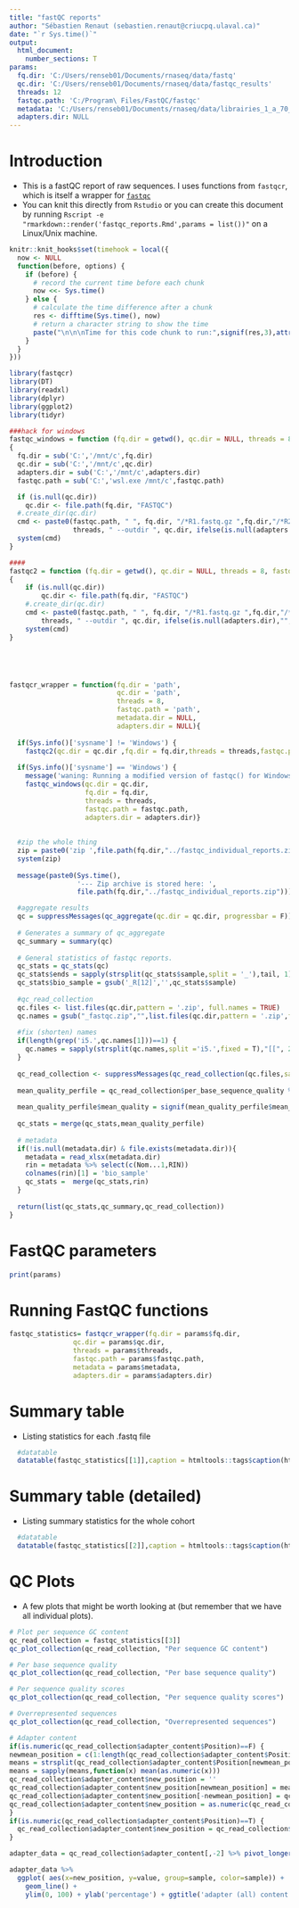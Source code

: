 ---
title: "fastQC reports"
author: "Sébastien Renaut (sebastien.renaut@criucpq.ulaval.ca)"
date: "`r Sys.time()`"
output:
  html_document:
    number_sections: T
params:
  fq.dir: 'C:/Users/renseb01/Documents/rnaseq/data/fastq'
  qc.dir: 'C:/Users/renseb01/Documents/rnaseq/data/fastqc_results'
  threads: 12
  fastqc.path: 'C:/Program\ Files/FastQC/fastqc' 
  metadata: 'C:/Users/renseb01/Documents/rnaseq/data/librairies_1_a_70_et_RIN.xlsx'
  adapters.dir: NULL
---


# Introduction  
* This is a fastQC report of raw sequences. I uses functions from `fastqcr`, which is itself a wrapper for [`fastqc`](https://www.bioinformatics.babraham.ac.uk/projects/fastqc/)
* You can knit this directly from `Rstudio` or you can create this document by running `Rscript -e "rmarkdown::render('fastqc_reports.Rmd',params = list())"` on a Linux/Unix machine. 


 
 
```{r, timehook,echo=F}
knitr::knit_hooks$set(timehook = local({
  now <- NULL
  function(before, options) {
    if (before) {
      # record the current time before each chunk
      now <<- Sys.time()
    } else {
      # calculate the time difference after a chunk
      res <- difftime(Sys.time(), now)
      # return a character string to show the time
      paste("\n\n\nTime for this code chunk to run:",signif(res,3),attr(res,'units'))
    }
  }
}))
``` 

```{r, requirements,echo=TRUE,message =FALSE}
library(fastqcr)
library(DT)
library(readxl)
library(dplyr)
library(ggplot2)
library(tidyr)
```

```{r, functions,echo = F}
###hack for windows
fastqc_windows = function (fq.dir = getwd(), qc.dir = NULL, threads = 8, fastqc.path = "", adapters.dir = NULL) 
{
  fq.dir = sub('C:','/mnt/c',fq.dir)
  qc.dir = sub('C:','/mnt/c',qc.dir)
  adapters.dir = sub('C:','/mnt/c',adapters.dir)
  fastqc.path = sub('C:','wsl.exe /mnt/c',fastqc.path)

  if (is.null(qc.dir)) 
    qc.dir <- file.path(fq.dir, "FASTQC")
  #.create_dir(qc.dir)
  cmd <- paste0(fastqc.path, " ", fq.dir, "/*R1.fastq.gz ",fq.dir,"/*R2.fastq.gz --threads ", 
                threads, " --outdir ", qc.dir, ifelse(is.null(adapters.dir),"",paste0(' --adapters ',adapters.dir)))
  system(cmd)
}

####
fastqc2 = function (fq.dir = getwd(), qc.dir = NULL, threads = 8, fastqc.path = "", adapters.dir = NULL) 
{
    if (is.null(qc.dir)) 
        qc.dir <- file.path(fq.dir, "FASTQC")
    #.create_dir(qc.dir)
    cmd <- paste0(fastqc.path, " ", fq.dir, "/*R1.fastq.gz ",fq.dir,"/*R2.fastq.gz --threads ", 
        threads, " --outdir ", qc.dir, ifelse(is.null(adapters.dir),"",paste0(' --adapters ',adapters.dir)))
    system(cmd)
}





fastqcr_wrapper = function(fq.dir = 'path',
                           qc.dir = 'path', 
                           threads = 8,
                           fastqc.path = 'path',
                           metadata.dir = NULL,
                           adapters.dir = NULL){
  
  if(Sys.info()['sysname'] != 'Windows') {
    fastqc2(qc.dir = qc.dir ,fq.dir = fq.dir,threads = threads,fastqc.path = fastqc.path, adapters.dir = adapters.dir)}
  
  if(Sys.info()['sysname'] == 'Windows') {
    message('waning: Running a modified version of fastqc() for Windows');
    fastqc_windows(qc.dir = qc.dir,
                   fq.dir = fq.dir,
                   threads = threads,
                   fastqc.path = fastqc.path,
                   adapters.dir = adapters.dir)}
  
  
  #zip the whole thing
  zip = paste0('zip ',file.path(fq.dir,"../fastqc_individual_reports.zip "),file.path(qc.dir,"*fastqc.zip"))
  system(zip)
  
  message(paste0(Sys.time(),
                 '--- Zip archive is stored here: ',
                 file.path(fq.dir,"../fastqc_individual_reports.zip")))

  #aggregate results
  qc = suppressMessages(qc_aggregate(qc.dir = qc.dir, progressbar = F))
  
  # Generates a summary of qc_aggregate
  qc_summary = summary(qc)
  
  # General statistics of fastqc reports.
  qc_stats = qc_stats(qc)
  qc_stats$ends = sapply(strsplit(qc_stats$sample,split = '_'),tail, 1)
  qc_stats$bio_sample = gsub('_R[12]','',qc_stats$sample)
  
  #qc_read_collection
  qc.files <- list.files(qc.dir,pattern = '.zip', full.names = TRUE)
  qc.names = gsub("_fastqc.zip","",list.files(qc.dir,pattern = '.zip',full.names = F))
  
  #fix (shorten) names
  if(length(grep('i5.',qc.names[1]))==1) {
    qc.names = sapply(strsplit(qc.names,split ='i5.',fixed = T),"[[", 2)
  }
  
  qc_read_collection <- suppressMessages(qc_read_collection(qc.files,sample_names = qc.names,modules = c("all")))
  
  mean_quality_perfile = qc_read_collection$per_base_sequence_quality %>% select(c('sample','Mean')) %>% group_by(sample) %>% summarise(mean_quality= mean(Mean))
  
  mean_quality_perfile$mean_quality = signif(mean_quality_perfile$mean_quality,4)
  
  qc_stats = merge(qc_stats,mean_quality_perfile)
  
  # metadata
  if(!is.null(metadata.dir) & file.exists(metadata.dir)){
    metadata = read_xlsx(metadata.dir)
    rin = metadata %>% select(c(Nom...1,RIN))
    colnames(rin)[1] = 'bio_sample'
    qc_stats =  merge(qc_stats,rin)
  }
  
  return(list(qc_stats,qc_summary,qc_read_collection))
}
```

# FastQC parameters
```{r, parameters,message = T, echo =T}
print(params)
```

# Running FastQC functions
```{r, tables,message = T, eval = T, echo = T, timehook = T}
fastqc_statistics= fastqcr_wrapper(fq.dir = params$fq.dir,
                qc.dir = params$qc.dir,
                threads = params$threads,
                fastqc.path = params$fastqc.path,
                metadata = params$metadata,
                adapters.dir = params$adapters.dir)
```

# Summary table
  * Listing statistics for each .fastq file
```{r, summary_tables,echo = F}
  
  #datatable 
  datatable(fastqc_statistics[[1]],caption = htmltools::tags$caption(htmltools::strong("Summary statistics"), style="color:darkred"))
``` 


# Summary table (detailed)
  * Listing summary statistics for the whole cohort
```{r, summary_detailed,echo = F}
  #datatable
  datatable(fastqc_statistics[[2]],caption = htmltools::tags$caption(htmltools::strong("Summary statistics (detailed)"), style="color:darkred"))
```


# QC Plots
 * A few plots that might be worth looking at (but remember that we have all individual plots).
```{r, plots,timehook =T, echo=T}
# Plot per sequence GC content
qc_read_collection = fastqc_statistics[[3]]
qc_plot_collection(qc_read_collection, "Per sequence GC content")

# Per base sequence quality
qc_plot_collection(qc_read_collection, "Per base sequence quality")

# Per sequence quality scores
qc_plot_collection(qc_read_collection, "Per sequence quality scores")

# Overrepresented sequences
qc_plot_collection(qc_read_collection, "Overrepresented sequences")

# Adapter content
if(is.numeric(qc_read_collection$adapter_content$Position)==F) {
newmean_position = c(1:length(qc_read_collection$adapter_content$Position))[regexpr('-',qc_read_collection$adapter_content$Position,fixed = T)>0]
means = strsplit(qc_read_collection$adapter_content$Position[newmean_position],'-')
means = sapply(means,function(x) mean(as.numeric(x)))
qc_read_collection$adapter_content$new_position = ''
qc_read_collection$adapter_content$new_position[newmean_position] = means
qc_read_collection$adapter_content$new_position[-newmean_position] = qc_read_collection$adapter_content$Position[-newmean_position]
qc_read_collection$adapter_content$new_position = as.numeric(qc_read_collection$adapter_content$new_position)
}
if(is.numeric(qc_read_collection$adapter_content$Position)==T) {
  qc_read_collection$adapter_content$new_position = qc_read_collection$adapter_content$Position
}

adapter_data = qc_read_collection$adapter_content[,-2] %>% pivot_longer(cols = !c(sample,new_position))

adapter_data %>%
  ggplot( aes(x=new_position, y=value, group=sample, color=sample)) +
    geom_line() +
    ylim(0, 100) + ylab('percentage') + ggtitle('adapter (all) content')



```